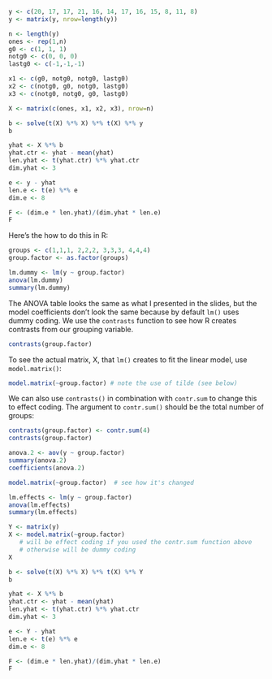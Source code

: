 

```r
y <- c(20, 17, 17, 21, 16, 14, 17, 16, 15, 8, 11, 8)
y <- matrix(y, nrow=length(y))

n <- length(y)
ones <- rep(1,n)
g0 <- c(1, 1, 1)
notg0 <- c(0, 0, 0)
lastg0 <- c(-1,-1,-1)

x1 <- c(g0, notg0, notg0, lastg0)
x2 <- c(notg0, g0, notg0, lastg0)
x3 <- c(notg0, notg0, g0, lastg0)

X <- matrix(c(ones, x1, x2, x3), nrow=n)
```


```r

b <- solve(t(X) %*% X) %*% t(X) %*% y
b

yhat <- X %*% b
yhat.ctr <- yhat - mean(yhat)
len.yhat <- t(yhat.ctr) %*% yhat.ctr
dim.yhat <- 3

e <- y - yhat
len.e <- t(e) %*% e
dim.e <- 8

F <- (dim.e * len.yhat)/(dim.yhat * len.e)
F
```

Here's the how to do this in R:

```r

groups <- c(1,1,1, 2,2,2, 3,3,3, 4,4,4)
group.factor <- as.factor(groups)

lm.dummy <- lm(y ~ group.factor)
anova(lm.dummy)
summary(lm.dummy)
```

The ANOVA table looks the same as what I presented in the slides, but the model coefficients don't look the same because by default `lm()` uses dummy coding. We use the `contrasts` function to see how R creates contrasts from our grouping variable. 

```r
contrasts(group.factor)
```

To see the actual matrix, X, that `lm()` creates to fit the linear model, use `model.matrix()`:

```r
model.matrix(~group.factor) # note the use of tilde (see below)
```

We can also use `contrasts()` in combination with `contr.sum` to change this to effect coding. The argument to `contr.sum()` should be the total number of groups:

```r
contrasts(group.factor) <- contr.sum(4)
contrasts(group.factor)

anova.2 <- aov(y ~ group.factor)
summary(anova.2)
coefficients(anova.2)
```

```r
model.matrix(~group.factor)  # see how it's changed
```

```r
lm.effects <- lm(y ~ group.factor)
anova(lm.effects)
summary(lm.effects)
```


```r

Y <- matrix(y)
X <- model.matrix(~group.factor)  
   # will be effect coding if you used the contr.sum function above
   # otherwise will be dummy coding
X

b <- solve(t(X) %*% X) %*% t(X) %*% Y
b

yhat <- X %*% b
yhat.ctr <- yhat - mean(yhat)
len.yhat <- t(yhat.ctr) %*% yhat.ctr
dim.yhat <- 3

e <- Y - yhat
len.e <- t(e) %*% e
dim.e <- 8

F <- (dim.e * len.yhat)/(dim.yhat * len.e)
F
```

